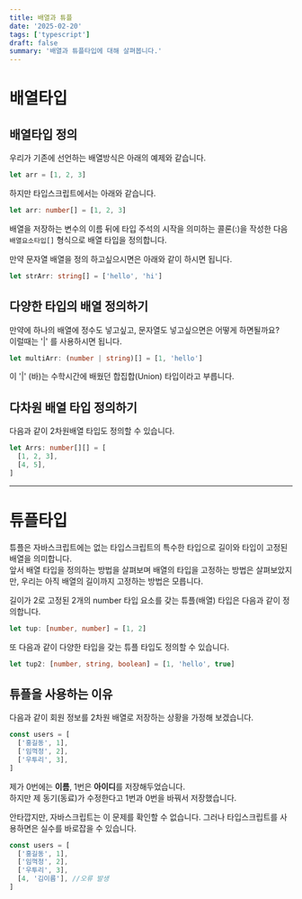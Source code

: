 ```yaml
---
title: 배열과 튜플
date: '2025-02-20'
tags: ['typescript']
draft: false
summary: '배열과 튜플타입에 대해 살펴봅니다.'
---
```


# 배열타입

## 배열타입 정의

우리가 기존에 선언하는 배열방식은 아래의 예제와 같습니다.

```js
let arr = [1, 2, 3]
```

하지만 타입스크립트에서는 아래와 같습니다.

```ts
let arr: number[] = [1, 2, 3]
```

배열을 저장하는 변수의 이름 뒤에 타입 주석의 시작을 의미하는 콜론(:)을 작성한 다음 `배열요소타입[]` 형식으로 배열 타입을 정의합니다.

만약 문자열 배열을 정의 하고싶으시면은 아래와 같이 하시면 됩니다.

```ts
let strArr: string[] = ['hello', 'hi']
```

## 다양한 타입의 배열 정의하기

만약에 하나의 배열에 정수도 넣고싶고, 문자열도 넣고싶으면은 어떻게 하면될까요?  
이럴때는 '|' 를 사용하시면 됩니다.

```ts
let multiArr: (number | string)[] = [1, 'hello']
```

이 '|' (바)는 수학시간에 배웠던 합집합(Union) 타입이라고 부릅니다.

## 다차원 배열 타입 정의하기

다음과 같이 2차원배열 타입도 정의할 수 있습니다.

```ts
let Arrs: number[][] = [
  [1, 2, 3],
  [4, 5],
]
```

---

# 튜플타입

튜플은 자바스크립트에는 없는 타입스크립트의 특수한 타입으로 길이와 타입이 고정된 배열을 의미합니다.  
앞서 배열 타입을 정의하는 방법을 살펴보며 배열의 타입을 고정하는 방법은 살펴보았지만, 우리는 아직 배열의 길이까지 고정하는 방법은 모릅니다.

길이가 2로 고정된 2개의 number 타입 요소를 갖는 튜플(배열) 타입은 다음과 같이 정의합니다.

```ts
let tup: [number, number] = [1, 2]
```

또 다음과 같이 다양한 타입을 갖는 튜플 타입도 정의할 수 있습니다.

```ts
let tup2: [number, string, boolean] = [1, 'hello', true]
```

## 튜플을 사용하는 이유

다음과 같이 회원 정보를 2차원 배열로 저장하는 상황을 가정해 보겠습니다.

```ts
const users = [
  ['홍길동', 1],
  ['임꺽정', 2],
  ['우투리', 3],
]
```

제가 0번에는 **이름**, 1번은 **아이디**를 저장해두었습니다.  
하지만 제 동기(동료)가 수정한다고 1번과 0번을 바꿔서 저장했습니다.

안타깝지만, 자바스크립트는 이 문제를 확인할 수 없습니다.
그러나 타입스크립트를 사용하면은 실수를 바로잡을 수 있습니다.

```ts
const users = [
  ['홍길동', 1],
  ['임꺽정', 2],
  ['우투리', 3],
  [4, '김이름'], //오류 발생
]
```
